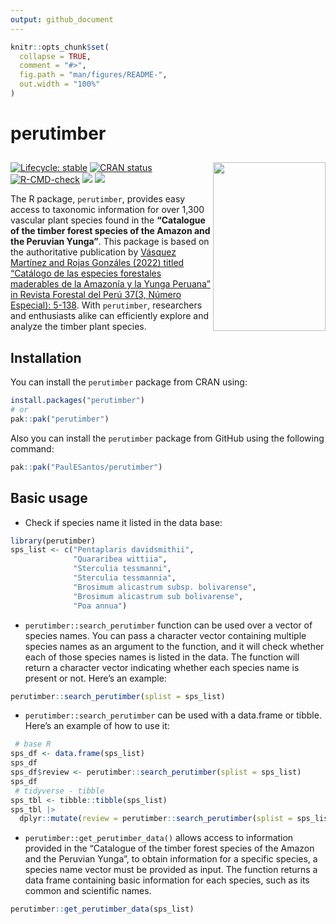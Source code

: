 ```yaml
---
output: github_document
---
```


<!-- README.md is generated from README.Rmd. Please edit that file -->

```r
knitr::opts_chunk$set(
  collapse = TRUE,
  comment = "#>",
  fig.path = "man/figures/README-",
  out.width = "100%"
)
```


# perutimber 
## <a href='https://github.com/PaulESantos/perutimber'><img src='man/figures/cover.jpg' align="right" height="270" width="180" /></a>

<!-- badges: start -->
[![Lifecycle: stable](https://img.shields.io/badge/lifecycle-stable-green.svg)](https://lifecycle.r-lib.org/articles/stages.html)
[![CRAN status](https://www.r-pkg.org/badges/version/perutimber)](https://CRAN.R-project.org/package=perutimber)
[![R-CMD-check](https://github.com/PaulESantos/perutimber/actions/workflows/R-CMD-check.yaml/badge.svg)](https://github.com/PaulESantos/perutimber/actions/workflows/R-CMD-check.yaml)
[![](http://cranlogs.r-pkg.org/badges/grand-total/perutimber?color=green)](https://cran.r-project.org/package=perutimber)
[![](http://cranlogs.r-pkg.org/badges/last-week/perutimber?color=green)](https://cran.r-project.org/package=perutimber)
<!-- badges: end -->



The R package, `perutimber`, provides easy access to taxonomic information for over 1,300 vascular plant species found in the **"Catalogue of the timber forest species of the Amazon and the Peruvian Yunga"**. This package is based on the authoritative publication by [Vásquez Martínez and Rojas Gonzáles (2022) titled "Catálogo de las especies forestales maderables de la Amazonía y la Yunga Peruana" in Revista Forestal del Perú 37(3, Número Especial): 5-138](https://revistas.lamolina.edu.pe/index.php/rfp/article/view/1956). With `perutimber`, researchers and enthusiasts alike can efficiently explore and analyze the timber plant species.

## Installation

You can install the `perutimber` package from CRAN using:

```r
install.packages("perutimber")
# or
pak::pak("perutimber")
```

Also you can install the `perutimber` package from GitHub using the following command:

``` r
pak::pak("PaulESantos/perutimber")
```

## Basic usage

- Check if species name it listed in the data base:

```r
library(perutimber)
sps_list <- c("Pentaplaris davidsmithii", 
              "Quararibea wittiia",
              "Sterculia tessmanni", 
              "Sterculia tessmannia", 
              "Brosimum alicastrum subsp. bolivarense",
              "Brosimum alicastrum sub bolivarense",
              "Poa annua")

```
 -  `perutimber::search_perutimber` function can be used over a vector of species names. You can pass a character vector containing multiple species names as an argument to the function, and it will check whether each of those species names is listed in the data. The function will return a character vector indicating whether each species name is present or not. Here's an example:
 
```r
perutimber::search_perutimber(splist = sps_list)
```
 - `perutimber::search_perutimber` can be used with a data.frame or tibble. Here's an example of how to use it:
 
```r
 # base R
sps_df <- data.frame(sps_list)
sps_df
sps_df$review <- perutimber::search_perutimber(splist = sps_list)
sps_df
 # tidyverse - tibble
sps_tbl <- tibble::tibble(sps_list)
sps_tbl |> 
  dplyr::mutate(review = perutimber::search_perutimber(splist = sps_list))

```

- `perutimber::get_perutimber_data()` allows access to information provided in the "Catalogue of the timber forest species of the Amazon and the Peruvian Yunga", to obtain information for a specific species, a species name vector must be provided as input. The function returns a data frame containing basic information for each species, such as its common and scientific names.

```r
perutimber::get_perutimber_data(sps_list)

```


